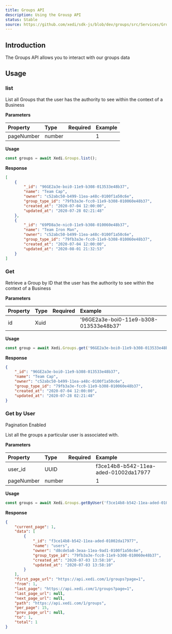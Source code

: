 ```yaml
---
title: Groups API
description: Using the Grousp API
status: Stable
source: https://github.com/xedi/sdk-js/blob/dev/groups/src/Services/Groups.ts
---
```



## Introduction

The Groups API allows you to interact with our groups data

## Usage

### list

List all Groups that the user has the authority to see within the context of a Business

**Parameters**

| Property | Type | Required | Example |
| :-- | :-- | :-: | :-- |
| pageNumber | number |  | 1 |

**Usage**

```javascript
const groups = await Xedi.Groups.list();
```

**Response**
```json
[
    {
        "_id": "96GE2a3e-boi0-11e9-b308-013533e48b37",
        "name": "Team Cap",
        "owner": "c52abc50-b499-11ea-a48c-0100f1a50c6e",
        "group_type_id": "79fb3a3e-fcc0-11e9-b308-010060e48b37",
        "created_at": "2020-07-04 12:00:00",
        "updated_at": "2020-07-28 02:21:48"
    },
    {
        "_id": "69PD8a3e-nic0-11e9-b308-010060e48b37",
        "name": "Team Iron Man",
        "owner": "c52abc50-b499-11ea-a48c-0100f1a50c6e",
        "group_type_id": "79fb3a3e-fcc0-11e9-b308-010060e48b37",
        "created_at": "2020-07-04 12:00:00",
        "updated_at": "2020-08-01 21:32:53"
    }
]
```

### Get

Retrieve a Group by ID that the user has the authority to see within the context of a Business

**Parameters**

| Property | Type | Required | Example |
| :-- | :-- | :-: | :-- |
| id | Xuid | <CheckIcon color="green.5"/> | '96GE2a3e-boi0-11e9-b308-013533e48b37' |

**Usage**

```javascript
const group = await Xedi.Groups.get('96GE2a3e-boi0-11e9-b308-013533e48b37');
```

**Response**
```json
{
	"_id": "96GE2a3e-boi0-11e9-b308-013533e48b37",
	"name": "Team Cap",
	"owner": "c52abc50-b499-11ea-a48c-0100f1a50c6e",
	"group_type_id": "79fb3a3e-fcc0-11e9-b308-010060e48b37",
	"created_at": "2020-07-04 12:00:00",
	"updated_at": "2020-07-28 02:21:48"
}
```

<Flex alignItems="center">
    <H3>Get by User</H3>
    <Box mx="auto" />
    <Label bg="#A575FF">Pagination Enabled</Label>
</Flex>

List all the groups a particular user is associated with.

**Parameters**

| Property | Type | Required | Example |
| :-- | :-- | :-: | :-- |
| user_id | UUID | <CheckIcon color="green.5"/> | f3ce14b8-b542-11ea-aded-01002da17977 |
| pageNumber | number | | 1 |

**Usage**

```js
const groups = await Xedi.Groups.getByUser('f3ce14b8-b542-11ea-aded-01002da17977');
```

**Response**

```json
{
    "current_page": 1,
    "data": [
        {
            "_id": "f3ce14b8-b542-11ea-aded-01002da17977",
            "name": "users",
            "owner": "d8cde5a8-3eaa-11ea-9ad1-0100f1a50c6e",
            "group_type_id": "79fb3a3e-fcc0-11e9-b308-010060e48b37",
            "created_at": "2020-07-03 13:58:10",
            "updated_at": "2020-07-03 13:58:10"
        }
    ],
    "first_page_url": "https://api.xedi.com/1/groups?page=1",
    "from": 1,
    "last_page": "https://api.xedi.com/1/groups?page=1",
    "last_page_url": null,
    "next_page_url": null,
    "path": "https://api.xedi.com/1/groups",
    "per_page": 15,
    "prev_page_url": null,
    "to": 1,
    "total": 1
}
```
